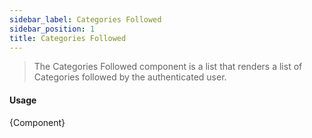 ```yaml
---
sidebar_label: Categories Followed
sidebar_position: 1
title: Categories Followed
---
```


> The Categories Followed component is a list that renders a list of Categories followed by the authenticated user.


<App/>

#### Usage
 <CodeBlock className="language-jsx">{Component}</CodeBlock>





